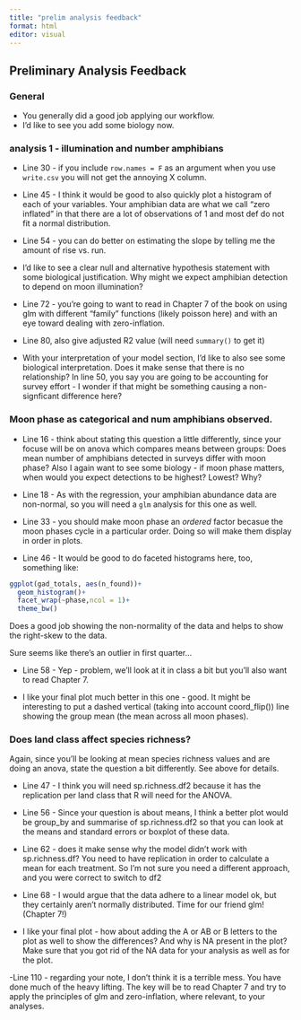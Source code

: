 ```yaml
---
title: "prelim analysis feedback"
format: html
editor: visual
---
```


## Preliminary Analysis Feedback

### General

-   You generally did a good job applying our workflow.
-   I'd like to see you add some biology now.

### analysis 1 - illumination and number amphibians

-   Line 30 - if you include `row.names = F` as an argument when you use `write.csv` you will not get the annoying X column.

-   Line 45 - I think it would be good to also quickly plot a histogram of each of your variables. Your amphibian data are what we call "zero inflated" in that there are a lot of observations of 1 and most def do not fit a normal distribution.

-   Line 54 - you can do better on estimating the slope by telling me the amount of rise vs. run.

-   I'd like to see a clear null and alternative hypothesis statement with some biological justification. Why might we expect amphibian detection to depend on moon illumination?

-   Line 72 - you're going to want to read in Chapter 7 of the book on using glm with different "family" functions (likely poisson here) and with an eye toward dealing with zero-inflation.

-   Line 80, also give adjusted R2 value (will need `summary()` to get it)

-   With your interpretation of your model section, I'd like to also see some biological interpretation. Does it make sense that there is no relationship? In line 50, you say you are going to be accounting for survey effort - I wonder if that might be something causing a non-signficant difference here?

### Moon phase as categorical and num amphibians observed.

-   Line 16 - think about stating this question a little differently, since your focuse will be on anova which compares means between groups: Does mean number of amphibians detected in surveys differ with moon phase? Also I again want to see some biology - if moon phase matters, when would you expect detections to be highest? Lowest? Why?

-   Line 18 - As with the regression, your amphibian abundance data are non-normal, so you will need a `glm` analysis for this one as well.

-   Line 33 - you should make moon phase an *ordered* factor becasue the moon phases cycle in a particular order. Doing so will make them display in order in plots.

-   Line 46 - It would be good to do faceted histograms here, too, something like:

```r
ggplot(gad_totals, aes(n_found))+
  geom_histogram()+
  facet_wrap(~phase,ncol = 1)+
  theme_bw()
```

Does a good job showing the non-normality of the data and helps to show the right-skew to the data.

Sure seems like there's an outlier in first quarter...

-   Line 58 - Yep - problem, we'll look at it in class a bit but you'll also want to read Chapter 7.

-   I like your final plot much better in this one - good. It might be interesting to put a dashed vertical (taking into account coord_flip()) line showing the group mean (the mean across all moon phases).

### Does land class affect species richness?

Again, since you'll be looking at mean species richness values and are doing an anova, state the question a bit differently. See above for details.

-   Line 47 - I think you will need sp.richness.df2 because it has the replication per land class that R will need for the ANOVA.

-   Line 56 - Since your question is about means, I think a better plot would be group_by and summarise of sp.richness.df2 so that you can look at the means and standard errors or boxplot of these data.

-   Line 62 - does it make sense why the model didn't work with sp.richness.df? You need to have replication in order to calculate a mean for each treatment. So I'm not sure you need a different approach, and you were correct to switch to df2

-   Line 68 - I would argue that the data adhere to a linear model ok, but they certainly aren't normally distributed. Time for our friend glm! (Chapter 7!)

-   I like your final plot - how about adding the A or AB or B letters to the plot as well to show the differences? And why is NA present in the plot? Make sure that you got rid of the NA data for your analysis as well as for the plot.

-Line 110 - regarding your note, I don't think it is a terrible mess. You have done much of the heavy lifting. The key will be to read Chapter 7 and try to apply the principles of glm and zero-inflation, where relevant, to your analyses.
